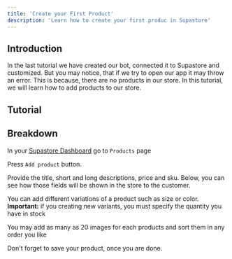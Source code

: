```yaml
---
title: 'Create your First Product'
description: 'Learn how to create your first produc in Supastore'
---
```


## Introduction

In the last tutorial we have created our bot, connected it to Supastore and customized. But you may notice, that if we try to open our app it may throw an error. This is because, there are no products in our store. In this tutorial, we will learn how to add products to our store.

## Tutorial

## Breakdown

In your [Supastore Dashboard](https://admin.ditch-concept.com/en/store) go to `Products` page

Press `Add product` button. 

Provide the title, short and long descriptions, price and sku. Below, you can see how those fields will be shown in the store to the customer.

You can add different variations of a product such as size or color. **Important:** if you creating new variants, you must specify the quantity you have in stock

You may add as many as 20 images for each products and sort them in any order you like

Don't forget to save your product, once you are done.